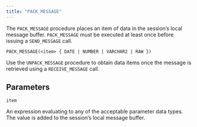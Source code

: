 ```yaml
---
title: "PACK_MESSAGE"
---
```


The `PACK_MESSAGE` procedure places an item of data in the session’s local message buffer. `PACK_MESSAGE` must be executed at least once before issuing a `SEND_MESSAGE` call.

```text
PACK_MESSAGE(<item> { DATE | NUMBER | VARCHAR2 | RAW })
```

Use the `UNPACK_MESSAGE` procedure to obtain data items once the message is retrieved using a `RECEIVE_MESSAGE` call.

## Parameters

`item`

 An expression evaluating to any of the acceptable parameter data types. The value is added to the session’s local message buffer.
